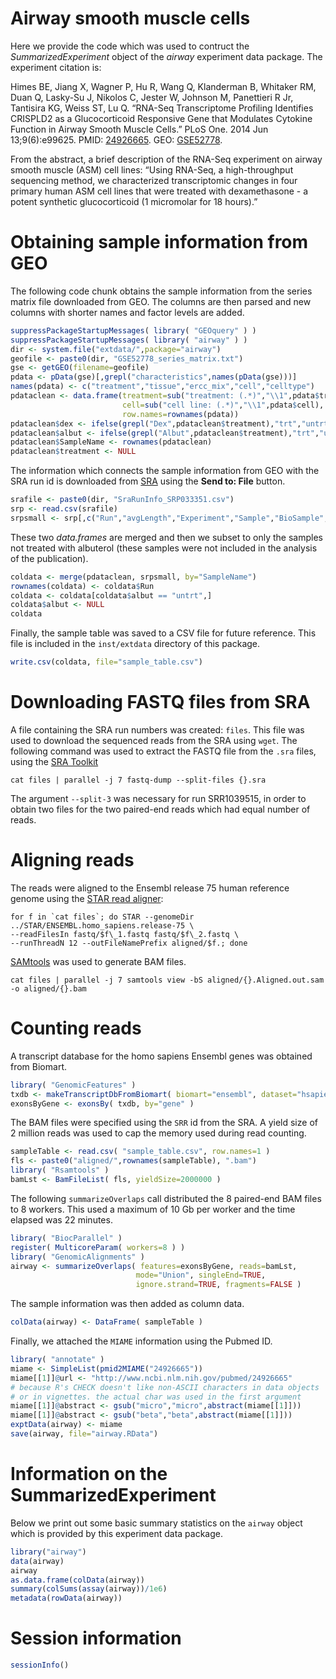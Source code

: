 <!--
%\VignetteEngine{knitr::knitr}
%\VignetteIndexEntry{Airway smooth muscle cells}
-->

# Airway smooth muscle cells

Here we provide the code which was used to contruct the
*SummarizedExperiment* object of the *airway* experiment data
package. The experiment citation is:

Himes BE, Jiang X, Wagner P, Hu R, Wang Q, Klanderman B, Whitaker RM,
Duan Q, Lasky-Su J, Nikolos C, Jester W, Johnson M, Panettieri R Jr,
Tantisira KG, Weiss ST, Lu Q. "RNA-Seq Transcriptome Profiling
Identifies CRISPLD2 as a Glucocorticoid Responsive Gene that Modulates
Cytokine Function in Airway Smooth Muscle Cells." PLoS One. 2014 Jun
13;9(6):e99625.
PMID: [24926665](http://www.ncbi.nlm.nih.gov/pubmed/24926665).
GEO: [GSE52778](http://www.ncbi.nlm.nih.gov/geo/query/acc.cgi?acc=GSE52778).

From the abstract, a brief description of the RNA-Seq experiment on
airway smooth muscle (ASM) cell lines: "Using RNA-Seq, a
high-throughput sequencing method, we characterized transcriptomic
changes in four primary human ASM cell lines that were treated with
dexamethasone - a potent synthetic glucocorticoid (1 micromolar for 18
hours)."

# Obtaining sample information from GEO

The following code chunk obtains the sample information from the
series matrix file downloaded from GEO. The columns are then parsed
and new columns with shorter names and factor levels are added.

```r
suppressPackageStartupMessages( library( "GEOquery" ) )
suppressPackageStartupMessages( library( "airway" ) )
dir <- system.file("extdata/",package="airway")
geofile <- paste0(dir, "GSE52778_series_matrix.txt")
gse <- getGEO(filename=geofile)
pdata <- pData(gse)[,grepl("characteristics",names(pData(gse)))]
names(pdata) <- c("treatment","tissue","ercc_mix","cell","celltype")
pdataclean <- data.frame(treatment=sub("treatment: (.*)","\\1",pdata$treatment),
                         cell=sub("cell line: (.*)","\\1",pdata$cell),
                         row.names=rownames(pdata))
pdataclean$dex <- ifelse(grepl("Dex",pdataclean$treatment),"trt","untrt")
pdataclean$albut <- ifelse(grepl("Albut",pdataclean$treatment),"trt","untrt")
pdataclean$SampleName <- rownames(pdataclean)
pdataclean$treatment <- NULL
```

The information which connects the sample information from GEO with
the SRA run id is downloaded from
[SRA](http://www.ncbi.nlm.nih.gov/sra/?term=SRP033351) using the
**Send to: File** button.

```r
srafile <- paste0(dir, "SraRunInfo_SRP033351.csv")
srp <- read.csv(srafile)
srpsmall <- srp[,c("Run","avgLength","Experiment","Sample","BioSample","SampleName")]
```

These two *data.frames* are merged and then we subset to only the
samples not treated with albuterol (these samples were not included in
the analysis of the publication).

```r
coldata <- merge(pdataclean, srpsmall, by="SampleName")
rownames(coldata) <- coldata$Run
coldata <- coldata[coldata$albut == "untrt",]
coldata$albut <- NULL
coldata
```

Finally, the sample table was saved to a CSV file for future
reference. This file is included in the `inst/extdata` directory of
this package.

```r
write.csv(coldata, file="sample_table.csv")
```

# Downloading FASTQ files from SRA

A file containing the SRA run numbers was created: `files`. This
file was used to download the sequenced reads from the SRA using
`wget`. The following command was used to extract the FASTQ file from
the `.sra` files, using the
[SRA Toolkit](http://www.ncbi.nlm.nih.gov/books/NBK47540/) 

```
cat files | parallel -j 7 fastq-dump --split-files {}.sra
```

The argument `--split-3` was necessary for run SRR1039515, in order to
obtain two files for the two paired-end reads which had equal number
of reads.

# Aligning reads

The reads were aligned to the Ensembl release 75 human reference
genome using the
[STAR read aligner](https://code.google.com/p/rna-star/):

```
for f in `cat files`; do STAR --genomeDir ../STAR/ENSEMBL.homo_sapiens.release-75 \
--readFilesIn fastq/$f\_1.fastq fastq/$f\_2.fastq \
--runThreadN 12 --outFileNamePrefix aligned/$f.; done
```

[SAMtools](http://samtools.sourceforge.net/) was used to generate BAM files.

```
cat files | parallel -j 7 samtools view -bS aligned/{}.Aligned.out.sam -o aligned/{}.bam
```

# Counting reads

A transcript database for the homo sapiens Ensembl genes was obtained
from Biomart.

```r
library( "GenomicFeatures" )
txdb <- makeTranscriptDbFromBiomart( biomart="ensembl", dataset="hsapiens_gene_ensembl")
exonsByGene <- exonsBy( txdb, by="gene" )
```

The BAM files were specified using the `SRR` id from the SRA. A yield
size of 2 million reads was used to cap the memory used during
read counting.

```r
sampleTable <- read.csv( "sample_table.csv", row.names=1 )
fls <- paste0("aligned/",rownames(sampleTable), ".bam")
library( "Rsamtools" )
bamLst <- BamFileList( fls, yieldSize=2000000 )
```

The following `summarizeOverlaps` call distributed the 8 paired-end
BAM files to 8 workers. This used a maximum of 10 Gb per worker and
the time elapsed was 22 minutes.

```r
library( "BiocParallel" )
register( MulticoreParam( workers=8 ) )
library( "GenomicAlignments" )
airway <- summarizeOverlaps( features=exonsByGene, reads=bamLst,
                            mode="Union", singleEnd=TRUE,
                            ignore.strand=TRUE, fragments=FALSE )
```

The sample information was then added as column data.

```r
colData(airway) <- DataFrame( sampleTable )
```

Finally, we attached the `MIAME` information using the Pubmed ID.

```r
library( "annotate" )
miame <- SimpleList(pmid2MIAME("24926665"))
miame[[1]]@url <- "http://www.ncbi.nlm.nih.gov/pubmed/24926665"
# because R's CHECK doesn't like non-ASCII characters in data objects
# or in vignettes. the actual char was used in the first argument
miame[[1]]@abstract <- gsub("micro","micro",abstract(miame[[1]]))
miame[[1]]@abstract <- gsub("beta","beta",abstract(miame[[1]]))
exptData(airway) <- miame
save(airway, file="airway.RData")
```

# Information on the SummarizedExperiment

Below we print out some basic summary statistics on the `airway`
object which is provided by this experiment data package.

```r
library("airway")
data(airway)
airway
as.data.frame(colData(airway))
summary(colSums(assay(airway))/1e6)
metadata(rowData(airway))
```

# Session information

```r
sessionInfo()
```
